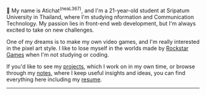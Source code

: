 
👋 My name is Atichat<sup>(neaL367)</sup>, and I&apos;m a 21-year-old student at Sripatum University in Thailand, where I&apos;m studying nformation and Communication Technology. My passion lies in front-end web development, but I&apos;m always excited to take on new challenges.

One of my dreams is to make my own video games, and I'm really interested in the pixel art style. I like to lose myself in the worlds made by [Rockstar Games](https://www.rockstargames.com/) when I&apos;m not studying or coding.

If you&apos;d like to see my [projects](/p), which I work on in my own time, or browse through my [notes](/n), where I keep useful insights and ideas, you can find everything here including my [resume](/r).

---

<ConnectContent />